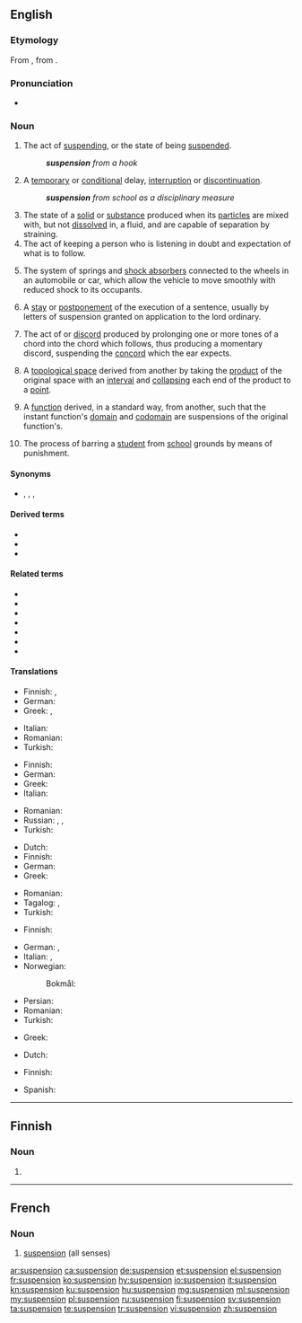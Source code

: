 {{also|Suspension}}
==English==

===Etymology===
From {{etyl|fro|en}} {{m|fro|suspension}}, from {{etyl|la|en}} {{m|la|suspensio}}.

===Pronunciation===
* {{IPA|/səˈspɛnʃən/|lang=en}}

===Noun===
{{en-noun}}

# The act of [[suspending]], or the state of being [[suspended]].
#: '''''suspension''' from a hook''
# A [[temporary]] or [[conditional]] delay, [[interruption]] or [[discontinuation]].
#: '''''suspension''' from school as a disciplinary measure''
# The state of a [[solid]] or [[substance]] produced when its [[particle]]s are mixed with, but not [[dissolve|dissolved]] in, a fluid, and are capable of separation by straining.
# The act of keeping a person who is listening in doubt and expectation of what is to follow.
# {{label|en|vehicle}} The system of springs and [[shock absorber]]s connected to the wheels in an automobile or car, which allow the vehicle to move smoothly with reduced shock to its occupants.
# {{label|en|Scots Law}} A [[stay]] or [[postponement]] of the execution of a sentence, usually by letters of suspension granted on application to the lord ordinary.
# {{label|en|music}} The act of or [[discord]] produced by prolonging one or more tones of a chord into the chord which follows, thus producing a momentary discord, suspending the [[concord]] which the ear expects.
# {{label|en|topology}} A [[topological space]] derived from another by taking the [[product]] of the original space with an [[interval]] and [[collapse|collapsing]] each end of the product to a [[point]].
# {{label|en|topology}} A [[function]] derived, in a standard way, from another, such that the instant function's [[domain]] and [[codomain]] are suspensions of the original function's.
# {{label|en|education}} The process of barring a [[student]] from [[school]] grounds by means of punishment.

====Synonyms====
* {{l|en|delay}}, {{l|en|interruption}}, {{l|en|intermission}}, {{l|en|stop}}

====Derived terms====
{{der-top}}
* {{l|en|4-3 suspension}}
* {{l|en|7-6 suspension}}
* {{l|en|9-8 suspension}}
{{der-bottom}}

====Related terms====
{{rel-top}}
* {{l|en|pleas in suspension}}
* {{l|en|points of suspension}}
* {{l|en|suspension bridge}}
* {{l|en|suspension of disbelief}}
* {{l|en|suspension of arms}}
* {{l|en|suspension scale}}
* {{l|en|willing suspension of disbelief}}
{{rel-bottom}}

====Translations====
{{trans-top|act of suspending or state of being suspended}}
* Finnish: {{t+|fi|keskeytys}}, {{t+|fi|peruutus}}
* German: {{t|de|Aussetzung|f}}
* Greek: {{t+|el|ανάρτηση|f}}, {{t+|el|κρέμασμα|n}}
{{trans-mid}}
* Italian: {{t+|it|sospensione}}
* Romanian: {{t+|ro|suspendare|f}}
* Turkish: {{t|tr|askıya alma}}
{{trans-bottom}}

{{trans-top|temporary or conditional delay, interruption or discontinuation}}
* Finnish: {{t+|fi|keskeytys}}
* German: {{t|de|Aussetzung|f}}
* Greek: {{t+|el|διαθεσιμότητα|f}}
* Italian: {{t+|it|sospensione}}
{{trans-mid}}
* Romanian: {{t+|ro|suspendare|f}}
* Russian: {{t+|ru|приостановле́ние|n}}, {{t+|ru|приостано́вка|n}}, {{t+|ru|прекраще́ние|n}}
* Turkish: {{t+|tr|durdurma}}
{{trans-bottom}}

{{trans-top|state of a solid when mixed with, but not dissolved in a fluid}}
* Dutch: {{t+|nl|suspensie}}
* Finnish: {{t+|fi|suspensio}}
* German: {{t|de|Suspension|f}}
* Greek: {{t+|el|αιώρημα|n}}
{{trans-mid}}
* Romanian: {{t+|ro|suspensie|f}}
* Tagalog: {{t|tl|malabitin}}, {{t|tl|kabitnan}}
* Turkish: {{t+|tr|süspansiyon}}
{{trans-bottom}}

{{trans-top|act of keeping a person listening in doubt and expectation}}
* Finnish: {{t+|fi|jännitys}}
{{trans-mid}}
{{trans-bottom}}

{{trans-top|system of springs and shock absorbers connected to the wheels in an automobile or car}}
* German: {{t|de|Aufhängung|f}}, {{t|de|Federung|f}}
* Italian: {{t+|it|sospensione|f}}, {{t+|it|balestra|f}}
* Norwegian: 
*: Bokmål: {{t|nb|fjæring|m|f}}
{{trans-mid}}
* Persian: {{t|fa|سیستم تعلیق|tr=sistem-e ta'liq|sc=fa-Arab}}
* Romanian: {{t+|ro|suspensie|f}}
* Turkish: {{t+|tr|amortisör}}
{{trans-bottom}}

{{trans-top|law: stay or postponement of the execution of a sentence}}
* Greek: {{t+|el|εκκρεμότητα|f}}
{{trans-mid}}
{{trans-bottom}}

{{trans-top|prolonging of one or more tones of a chord into the chord which follows}}
* Dutch: {{t|nl|voorhouding|f}}
{{trans-mid}}
* Finnish: {{t+|fi|pidätys}}
{{trans-bottom}}

{{checktrans-top}}
* Spanish: {{t-check|es|suspensión}}
{{trans-bottom}}

----

==Finnish==

===Noun===
{{head|fi|noun form}}

# {{fi-form of|case=genitive|pl=singular|suspensio}}

----

==French==

===Noun===
{{fr-noun|f}}

# [[#English|suspension]] (all senses)

[[ar:suspension]]
[[ca:suspension]]
[[de:suspension]]
[[et:suspension]]
[[el:suspension]]
[[fr:suspension]]
[[ko:suspension]]
[[hy:suspension]]
[[io:suspension]]
[[it:suspension]]
[[kn:suspension]]
[[ku:suspension]]
[[hu:suspension]]
[[mg:suspension]]
[[ml:suspension]]
[[my:suspension]]
[[pl:suspension]]
[[ru:suspension]]
[[fi:suspension]]
[[sv:suspension]]
[[ta:suspension]]
[[te:suspension]]
[[tr:suspension]]
[[vi:suspension]]
[[zh:suspension]]